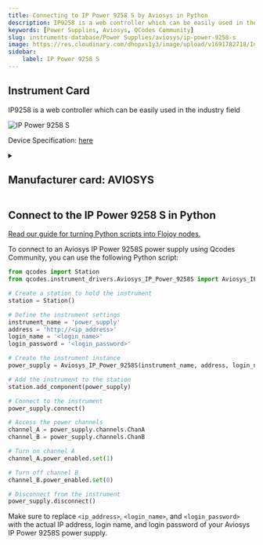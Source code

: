 ```yaml
---
title: Connecting to IP Power 9258 S by Aviosys in Python
description: IP9258 is a web controller which can be easily used in the industry field
keywords: [Power Supplies, Aviosys, QCodes Community] 
slug: instruments-database/Power Supplies/aviosys/ip-power-9258-s 
image: https://res.cloudinary.com/dhopxs1y3/image/upload/v1691782718/Instruments/Power%20Supplies/IP-Power-9258-S/IP-Power-9258-S.png
sidebar:
    label: IP Power 9258 S 
---
```



## Instrument Card

IP9258 is a web controller which can be easily used in the industry field


![IP Power 9258 S](https://res.cloudinary.com/dhopxs1y3/image/upload/v1691782718/Instruments/Power%20Supplies/IP-Power-9258-S/IP-Power-9258-S.png)

Device Specification: [here](https://www.aviosys.com/products/downloads/manuals/power/9258S-T-SP-TP_manual.pdf)

<details style={{ marginTop: "15px"}}>
<summary><h2 style={{display:'inline'}}>Manufacturer card: AVIOSYS</h2></summary>

![AVIOSYS](https://res.cloudinary.com/dhopxs1y3/image/upload/v1692126000/Instruments/Vendor%20Logos/Aviosys.png)

**Aviosys** IP POWER is a remote power management device that allows you to control power on/off and monitor power status of connected devices

- Headquarters: Taiwan
- Yearly Revenue (millions, USD): 5
- Vendor Website: [here](https://www.aviosys.com/)

</details>


<FeaturedInstrumentVideo category="POWER_SUPPLIES" />

## Connect to the IP Power 9258 S in Python

[Read our guide for turning Python scripts into Flojoy nodes.](https://docs.flojoy.ai/contribution/blocks/custom-flojoy-block/)



<Tabs>
<TabItem value="Flojoy" label="Flojoy" className="flojoy-instrument-tabs">

<SectionsCard category="POWER_SUPPLIES" manufacturer="Aviosys"></SectionsCard>

</TabItem>
<TabItem value="QCodes Community" label="QCodes Community">

To connect to an Aviosys IP Power 9258S power supply using Qcodes Community, you can use the following Python script:

```python
from qcodes import Station
from qcodes.instrument_drivers.Aviosys_IP_Power_9258S import Aviosys_IP_Power_9258S

# Create a station to hold the instrument
station = Station()

# Define the instrument settings
instrument_name = 'power_supply'
address = 'http://<ip_address>'
login_name = '<login_name>'
login_password = '<login_password>'

# Create the instrument instance
power_supply = Aviosys_IP_Power_9258S(instrument_name, address, login_name, login_password)

# Add the instrument to the station
station.add_component(power_supply)

# Connect to the instrument
power_supply.connect()

# Access the power channels
channel_A = power_supply.channels.ChanA
channel_B = power_supply.channels.ChanB

# Turn on channel A
channel_A.power_enabled.set(1)

# Turn off channel B
channel_B.power_enabled.set(0)

# Disconnect from the instrument
power_supply.disconnect()
```

Make sure to replace `<ip_address>`, `<login_name>`, and `<login_password>` with the actual IP address, login name, and login password of your Aviosys IP Power 9258S power supply.

</TabItem>
</Tabs>
